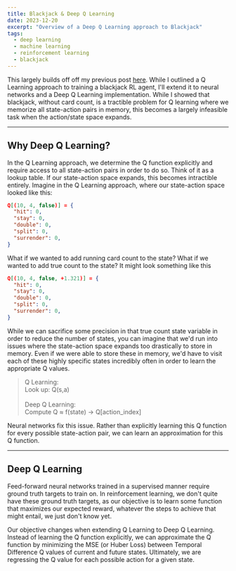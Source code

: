 ```yaml
---
title: Blackjack & Deep Q Learning
date: 2023-12-20
excerpt: "Overview of a Deep Q Learning approach to Blackjack"
tags:
  - deep learning
  - machine learning
  - reinforcement learning
  - blackjack
---
```


This largely builds off off my previous post [here](blackjack-rl). While I outlined a Q Learning approach to training a blackjack RL agent, I'll extend it to neural networks and a Deep Q Learning implementation. While I showed that blackjack, without card count, is a tractible problem for Q learning where we memorize all state-action pairs in memory, this becomes a largely infeasible task when the action/state space expands.

***

## Why Deep Q Learning?

In the Q Learning approach, we determine the Q function explicitly and require access to all state-action pairs in order to do so. Think of it as a lookup table. If our state-action space expands, this becomes intractible entirely. Imagine in the Q Learning approach, where our state-action space looked like this:

```json
Q[(10, 4, false)] = {
  "hit": 0,
  "stay": 0,
  "double": 0,
  "split": 0,
  "surrender": 0,
}
```

What if we wanted to add running card count to the state? What if we wanted to add true count to the state? It might look something like this

```json
Q[(10, 4, false, +1.321)] = {
  "hit": 0,
  "stay": 0,
  "double": 0,
  "split": 0,
  "surrender": 0,
}
```

While we can sacrifice some precision in that true count state variable in order to reduce the number of states, you can imagine that we'd run into issues where the state-action space expands too drastically to store in memory. Even if we were able to store these in memory, we'd have to visit each of these highly specific states incredibly often in order to learn the appropriate Q values.

> Q Learning:\
Look up: Q(s,a)\
\
Deep Q Learning:\
Compute Q ≈ f(state) → Q[action_index]

Neural networks fix this issue. Rather than explicitly learning this Q function for every possible state-action pair, we can learn an approximation for this Q function.

<MdImage
  src="https://assets-global.website-files.com/5d7b77b063a9066d83e1209c/612eafe4d24cf9625924a1b0_BsUThaUyWFmBakE7310T-jL7P5N2Jk3WWw-xOF2NXvk6Tu0EhxkhHyFDSdTF9JaLPUXNqLVf0U3BByTcv02yNcjd6YJn_Z5Yo_5hzDKp_klCOpe-pZ-q1t5gKHhdAZSDcFf8o_m3%3Ds0.png"
  caption="A depiction of the comparisons between Q Learning methods and Deep Q Learning methods."
/>

***

## Deep Q Learning

Feed-forward neural networks trained in a supervised manner require ground truth targets to train on. In reinforcement learning, we don't quite have these ground truth targets, as our objective is to learn some function that maximizes our expected reward, whatever the steps to achieve that might entail, we just don't know yet.

Our objective changes when extending Q Learning to Deep Q Learning. Instead of learning the Q function explicitly, we can approximate the Q function by minimizing the MSE (or Huber Loss) between Temporal Difference Q values of current and future states. Ultimately, we are regressing the Q value for each possible action for a given state.

